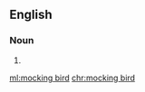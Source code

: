 ==English==

===Noun===
{{en-noun}}

# {{alternative form of|mockingbird}}

[[ml:mocking bird]]
[[chr:mocking bird]]